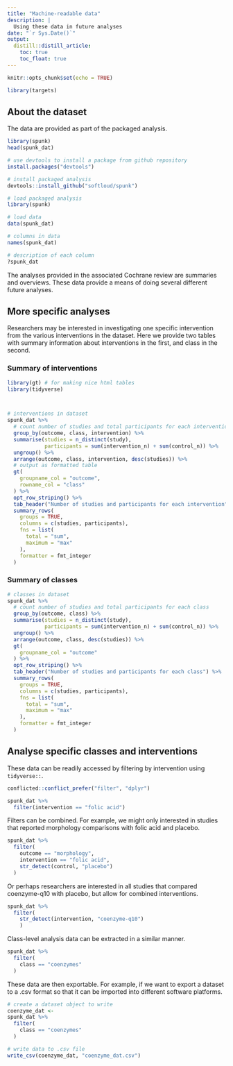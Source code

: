 ```yaml
---
title: "Machine-readable data"
description: |
  Using these data in future analyses
date: "`r Sys.Date()`"
output:
  distill::distill_article:
    toc: true
    toc_float: true
---
```


```r
knitr::opts_chunk$set(echo = TRUE)

library(targets)
```

##  About the dataset

The data are provided as part of the packaged analysis.

```r
library(spunk)
head(spunk_dat)
```


```r
# use devtools to install a package from github repository
install.packages("devtools")

# install packaged analysis
devtools::install_github("softloud/spunk")

# load packaged analysis
library(spunk)

# load data
data(spunk_dat)

```

```r
# columns in data
names(spunk_dat)

```

```r
# description of each column
?spunk_dat

```

The analyses provided in the associated Cochrane review are summaries and overviews. These data provide a means of doing several different future analyses.  

## More specific analyses

Researchers may be interested in investigating one specific intervention from the various interventions in the dataset. Here we provide two tables with summary information about interventions in the first, and class in the second. 

### Summary of interventions 

```r
library(gt) # for making nice html tables
library(tidyverse)



# interventions in dataset
spunk_dat %>%
  # count number of studies and total participants for each intervention
  group_by(outcome, class, intervention) %>% 
  summarise(studies = n_distinct(study),
            participants = sum(intervention_n) + sum(control_n)) %>%
  ungroup() %>% 
  arrange(outcome, class, intervention, desc(studies)) %>%
  # output as formatted table
  gt(
    groupname_col = "outcome",
    rowname_col = "class"
  ) %>% 
  opt_row_striping() %>% 
  tab_header("Number of studies and participants for each intervention") %>% 
  summary_rows(
    groups = TRUE,
    columns = c(studies, participants),
    fns = list(
      total = "sum",
      maximum = "max"
    ),
    formatter = fmt_integer
  )


```

### Summary of classes

```r

# classes in dataset
spunk_dat %>%
  # count number of studies and total participants for each class
  group_by(outcome, class) %>% 
  summarise(studies = n_distinct(study),
            participants = sum(intervention_n) + sum(control_n)) %>% 
  ungroup() %>% 
  arrange(outcome, class, desc(studies)) %>%
  gt(
    groupname_col = "outcome"
  ) %>% 
  opt_row_striping() %>% 
  tab_header("Number of studies and participants for each class") %>% 
  summary_rows(
    groups = TRUE,
    columns = c(studies, participants),
    fns = list(
      total = "sum",
      maximum = "max"
    ),
    formatter = fmt_integer
  )

```


## Analyse specific classes and interventions


These data can be readily accessed by filtering by intervention using `tidyverse::`.

```r
conflicted::conflict_prefer("filter", "dplyr")

spunk_dat %>% 
  filter(intervention == "folic acid")

```

Filters can be combined. For example, we might only interested in studies that reported morphology comparisons with folic acid and placebo.

```r
spunk_dat %>% 
  filter(
    outcome == "morphology",
    intervention == "folic acid",
    str_detect(control, "placebo")
  )

```

Or perhaps researchers are interested in all studies that compared coenzyme-q10 with placebo, but allow for combined interventions. 

```r
spunk_dat %>% 
  filter(
    str_detect(intervention, "coenzyme-q10")
    )

```

Class-level analysis data can be extracted in a similar manner.

```r
spunk_dat %>% 
  filter(
    class == "coenzymes"
  )
```

These data are then exportable. For example, if we want to export a dataset to a .csv format so that it can be imported into different software platforms.

```r
# create a dataset object to write
coenzyme_dat <- 
spunk_dat %>% 
  filter(
    class == "coenzymes"
  )

# write data to .csv file  
write_csv(coenzyme_dat, "coenzyme_dat.csv")

```




